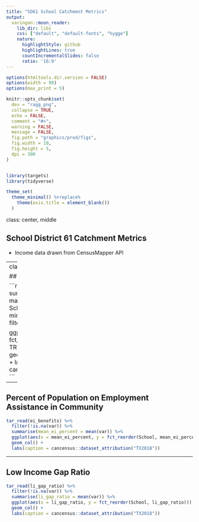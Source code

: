 ```yaml
---
title: "SD61 School Catchment Metrics"
output:
  xaringan::moon_reader:
    lib_dir: libs
    css: ["default", "default-fonts", "hygge"]
    nature:
      highlightStyle: github
      highlightLines: true
      countIncrementalSlides: false
      ratio: '16:9'
---
```



```r
options(htmltools.dir.version = FALSE)
options(width = 90)
options(max_print = 5)

knitr::opts_chunk$set(
  dev = "ragg_png",
  collapse = TRUE,
  echo = FALSE,
  comment = "#>",
  warning = FALSE,
  message = FALSE,
  fig.path = "graphics/prod/figs",
  fig.width = 10,
  fig.height = 5,
  dpi = 300
)


library(targets)
library(tidyverse)

theme_set(
  theme_minimal() %+replace%
    theme(axis.title = element_blank())
  )
```



class: center, middle

## School District 61 Catchment Metrics

- Income data drawn from CensusMapper API

---
class: middle

## Income Range

```r
dat <- tar_read(median_income) %>%
  summarise(Min = min(var),
            Max = max(var)) %>%
  pivot_longer(cols = -School) %>% 
  mutate(order_value = min(value, na.rm = FALSE)) %>%
  filter(!is.na(value))

ggplot(dat, aes(x = value, y = fct_reorder(School, order_value, .desc = TRUE), colour = name, group = School)) +
  geom_point() +
  geom_line(colour = 'black') +
  labs(caption = cancensus::dataset_attribution("TX2018"))
```

---

## Percent of Population on Employment Assistance in Community

```r
tar_read(ei_benefits) %>% 
  filter(!is.na(var)) %>% 
  summarise(mean_ei_percent = mean(var)) %>% 
  ggplot(aes(x = mean_ei_percent, y = fct_reorder(School, mean_ei_percent))) +
  geom_col() +
  labs(caption = cancensus::dataset_attribution("TX2018"))
```

---

## Low Income Gap Ratio
```r
tar_read(li_gap_ratio) %>% 
  filter(!is.na(var)) %>% 
  summarise(li_gap_ratio = mean(var)) %>% 
  ggplot(aes(x = li_gap_ratio, y = fct_reorder(School, li_gap_ratio))) +
  geom_col() +
  labs(caption = cancensus::dataset_attribution("TX2018"))
```



